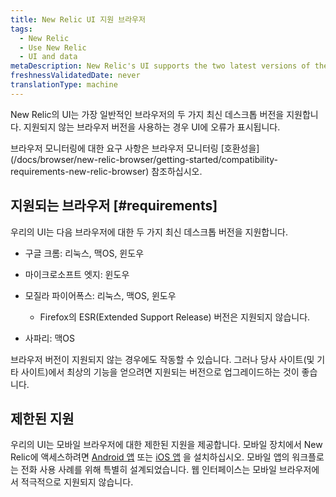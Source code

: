 ```yaml
---
title: New Relic UI 지원 브라우저
tags:
  - New Relic
  - Use New Relic
  - UI and data
metaDescription: New Relic's UI supports the two latest versions of the most common browsers. This doc covers which specific versions and operating systems we support.
freshnessValidatedDate: never
translationType: machine
---
```


New Relic의 UI는 가장 일반적인 브라우저의 두 가지 최신 데스크톱 버전을 지원합니다. 지원되지 않는 브라우저 버전을 사용하는 경우 UI에 오류가 표시됩니다.

<Callout variant="tip">
  브라우저 모니터링에 대한 요구 사항은 브라우저 모니터링 [호환성을](/docs/browser/new-relic-browser/getting-started/compatibility-requirements-new-relic-browser) 참조하십시오.
</Callout>

## 지원되는 브라우저 [#requirements]

우리의 UI는 다음 브라우저에 대한 두 가지 최신 데스크톱 버전을 지원합니다.

* 구글 크롬: 리눅스, 맥OS, 윈도우

* 마이크로소프트 엣지: 윈도우

* 모질라 파이어폭스: 리눅스, 맥OS, 윈도우

  * Firefox의 ESR(Extended Support Release) 버전은 지원되지 않습니다.

* 사파리: 맥OS

브라우저 버전이 지원되지 않는 경우에도 작동할 수 있습니다. 그러나 당사 사이트(및 기타 사이트)에서 최상의 기능을 얻으려면 지원되는 버전으로 업그레이드하는 것이 좋습니다.

## 제한된 지원

우리의 UI는 모바일 브라우저에 대한 제한된 지원을 제공합니다. 모바일 장치에서 New Relic에 액세스하려면 [Android 앱](/docs/mobile-apps/new-relic-android-app/features/new-relic-android-app) 또는 [iOS 앱](/docs/mobile-apps/new-relic-ios-app/features/new-relic-ios-app) 을 설치하십시오. 모바일 앱의 워크플로는 전화 사용 사례를 위해 특별히 설계되었습니다. 웹 인터페이스는 모바일 브라우저에서 적극적으로 지원되지 않습니다.